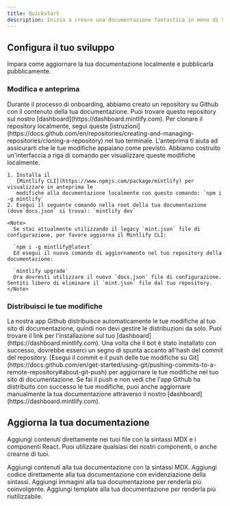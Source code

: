 ```yaml
---
title: Quickstart
description: Inizia a creare una documentazione fantastica in meno di 5 minuti
---
```


## Configura il tuo sviluppo

Impara come aggiornare la tua documentazione localmente e pubblicarla pubblicamente.

### Modifica e anteprima

<AccordionGroup>
  <Accordion icon="github" title="Clone your docs locally">
    Durante il processo di onboarding, abbiamo creato un repository su Github con
    il contenuto della tua documentazione. Puoi trovare questo repository sul nostro
    [dashboard](https://dashboard.mintlify.com). Per clonare il repository
    localmente, segui queste
    [istruzioni](https://docs.github.com/en/repositories/creating-and-managing-repositories/cloning-a-repository)
    nel tuo terminale.
  </Accordion>

  <Accordion icon="rectangle-terminal" title="Preview changes">
    L'anteprima ti aiuta ad assicurarti che le tue modifiche appaiano come previsto. Abbiamo costruito un'interfaccia a riga di comando per visualizzare queste modifiche localmente.

    1. Installa il
       [Mintlify CLI](https://www.npmjs.com/package/mintlify) per visualizzare in anteprima le
       modifiche alla documentazione localmente con questo comando: `npm i -g mintlify`
    2. Esegui il seguente comando nella root della tua documentazione (dove`docs.json` si trova): `mintlify dev`

    <Note>
      Se stai attualmente utilizzando il legacy `mint.json` file di configurazione, per favore aggiorna il Mintlify CLI:

      `npm i -g mintlify@latest`
      Ed esegui il nuovo comando di aggiornamento nel tuo repository della documentazione:

      `mintlify upgrade`
      Ora dovresti utilizzare il nuovo `docs.json` file di configurazione. Sentiti libero di eliminare il `mint.json` file dal tuo repository.
    </Note>
  </Accordion>
</AccordionGroup>

### Distribuisci le tue modifiche

<AccordionGroup>
  <Accordion icon="message-bot" title="Install our Github app">
    La nostra app Github distribuisce automaticamente le tue modifiche al tuo sito di documentazione, quindi non devi gestire le distribuzioni da solo. Puoi trovare il link per l'installazione sul tuo [dashboard](https://dashboard.mintlify.com). Una volta che il bot è stato
    installato con successo, dovrebbe esserci un segno di spunta accanto all'hash del commit
    del repository.
  </Accordion>

  <Accordion icon="rocket" title="Push your changes">
    [Esegui il commit e il push delle tue modifiche su
    Git](https://docs.github.com/en/get-started/using-git/pushing-commits-to-a-remote-repository#about-git-push)
    per aggiornare le tue modifiche nel tuo sito di documentazione. Se fai il push e non vedi che
    l'app Github ha distribuito con successo le tue modifiche, puoi anche aggiornare
    manualmente la tua documentazione attraverso il nostro [dashboard](https://dashboard.mintlify.com).
  </Accordion>
</AccordionGroup>

## Aggiorna la tua documentazione

Aggiungi contenuti direttamente nei tuoi file con la sintassi MDX e i componenti React. Puoi utilizzare qualsiasi dei nostri componenti, o anche crearne di tuoi.

<CardGroup>
  <Card title="Add Content With MDX" icon="file" href="/essentials/markdown">
    Aggiungi contenuti alla tua documentazione con la sintassi MDX.
  </Card>

  <Card title="Add Code Blocks" icon="square-code" href="/essentials/code">
    Aggiungi codice direttamente alla tua documentazione con evidenziazione della sintassi.
  </Card>

  <Card title="Add Images" icon="image" href="/essentials/images">
    Aggiungi immagini alla tua documentazione per renderla più coinvolgente.
  </Card>

  <Card title="Add Custom Components" icon="puzzle-piece" href="/essentials/reusable-snippets">
    Aggiungi template alla tua documentazione per renderla più riutilizzabile.
  </Card>
</CardGroup>
